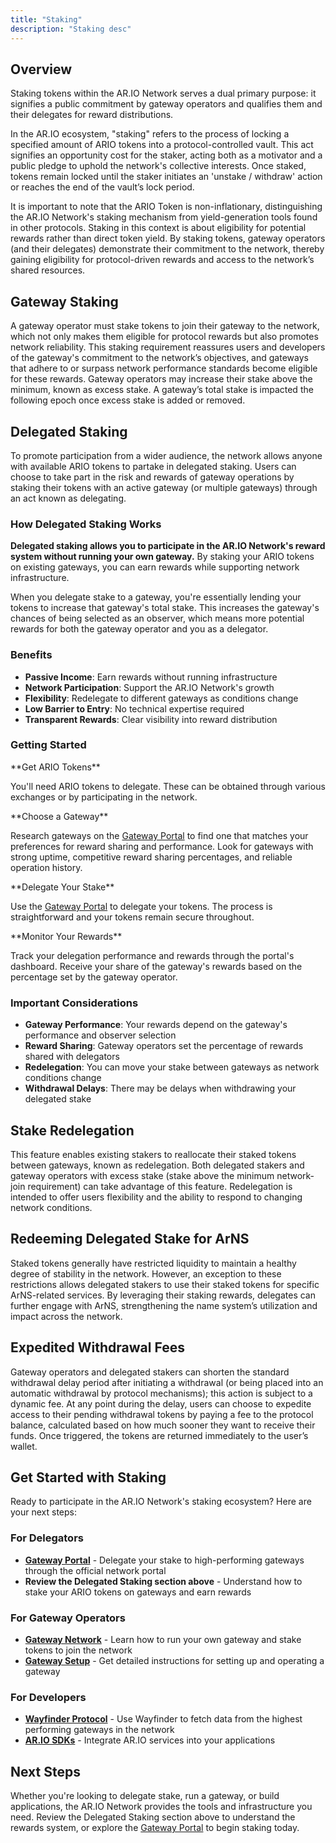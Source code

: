 ```yaml
---
title: "Staking"
description: "Staking desc"
---
```


## Overview

Staking tokens within the AR.IO Network serves a dual primary purpose: it signifies a public commitment by gateway operators and qualifies them and their delegates for reward distributions.

In the AR.IO ecosystem, "staking" refers to the process of locking a specified amount of ARIO tokens into a protocol-controlled vault. This act signifies an opportunity cost for the staker, acting both as a motivator and a public pledge to uphold the network's collective interests. Once staked, tokens remain locked until the staker initiates an 'unstake / withdraw' action or reaches the end of the vault’s lock period.

It is important to note that the ARIO Token is non-inflationary, distinguishing the AR.IO Network's staking mechanism from yield-generation tools found in other protocols. Staking in this context is about eligibility for potential rewards rather than direct token yield. By staking tokens, gateway operators (and their delegates) demonstrate their commitment to the network, thereby gaining eligibility for protocol-driven rewards and access to the network’s shared resources.

## Gateway Staking

A gateway operator must stake tokens to join their gateway to the network, which not only makes them eligible for protocol rewards but also promotes network reliability. This staking requirement reassures users and developers of the gateway's commitment to the network’s objectives, and gateways that adhere to or surpass network performance standards become eligible for these rewards. Gateway operators may increase their stake above the minimum, known as excess stake. A gateway’s total stake is impacted the following epoch once excess stake is added or removed.

## Delegated Staking

To promote participation from a wider audience, the network allows anyone with available ARIO tokens to partake in delegated staking. Users can choose to take part in the risk and rewards of gateway operations by staking their tokens with an active gateway (or multiple gateways) through an act known as delegating.

### How Delegated Staking Works

**Delegated staking allows you to participate in the AR.IO Network's reward system without running your own gateway.** By staking your ARIO tokens on existing gateways, you can earn rewards while supporting network infrastructure.

When you delegate stake to a gateway, you're essentially lending your tokens to increase that gateway's total stake. This increases the gateway's chances of being selected as an observer, which means more potential rewards for both the gateway operator and you as a delegator.

### Benefits

- **Passive Income**: Earn rewards without running infrastructure
- **Network Participation**: Support the AR.IO Network's growth
- **Flexibility**: Redelegate to different gateways as conditions change
- **Low Barrier to Entry**: No technical expertise required
- **Transparent Rewards**: Clear visibility into reward distribution

### Getting Started

<Steps>
<Step>
**Get ARIO Tokens**

You'll need ARIO tokens to delegate. These can be obtained through various exchanges or by participating in the network.

</Step>

<Step>
**Choose a Gateway**

Research gateways on the [Gateway Portal](https://gateways.arweave.net/#/staking) to find one that matches your preferences for reward sharing and performance. Look for gateways with strong uptime, competitive reward sharing percentages, and reliable operation history.

</Step>

<Step>
**Delegate Your Stake**

Use the [Gateway Portal](https://gateways.arweave.net/#/staking) to delegate your tokens. The process is straightforward and your tokens remain secure throughout.

</Step>

<Step>
**Monitor Your Rewards**

Track your delegation performance and rewards through the portal's dashboard. Receive your share of the gateway's rewards based on the percentage set by the gateway operator.

</Step>
</Steps>

### Important Considerations

- **Gateway Performance**: Your rewards depend on the gateway's performance and observer selection
- **Reward Sharing**: Gateway operators set the percentage of rewards shared with delegators
- **Redelegation**: You can move your stake between gateways as network conditions change
- **Withdrawal Delays**: There may be delays when withdrawing your delegated stake

## Stake Redelegation

This feature enables existing stakers to reallocate their staked tokens between gateways, known as redelegation. Both delegated stakers and gateway operators with excess stake (stake above the minimum network-join requirement) can take advantage of this feature. Redelegation is intended to offer users flexibility and the ability to respond to changing network conditions.

## Redeeming Delegated Stake for ArNS

Staked tokens generally have restricted liquidity to maintain a healthy degree of stability in the network. However, an exception to these restrictions allows delegated stakers to use their staked tokens for specific ArNS-related services. By leveraging their staking rewards, delegates can further engage with ArNS, strengthening the name system’s utilization and impact across the network.

## Expedited Withdrawal Fees

Gateway operators and delegated stakers can shorten the standard withdrawal delay period after initiating a withdrawal (or being placed into an automatic withdrawal by protocol mechanisms); this action is subject to a dynamic fee. At any point during the delay, users can choose to expedite access to their pending withdrawal tokens by paying a fee to the protocol balance, calculated based on how much sooner they want to receive their funds. Once triggered, the tokens are returned immediately to the user’s wallet.

## Get Started with Staking

Ready to participate in the AR.IO Network's staking ecosystem? Here are your next steps:

### For Delegators

- **[Gateway Portal](https://gateways.arweave.net/#/staking)** - Delegate your stake to high-performing gateways through the official network portal
- **Review the Delegated Staking section above** - Understand how to stake your ARIO tokens on gateways and earn rewards

### For Gateway Operators

- **[Gateway Network](/learn/gateways/gateway-network)** - Learn how to run your own gateway and stake tokens to join the network
- **[Gateway Setup](/learn/gateways/setup-and-operation)** - Get detailed instructions for setting up and operating a gateway

### For Developers

- **[Wayfinder Protocol](/learn/wayfinder)** - Use Wayfinder to fetch data from the highest performing gateways in the network
- **[AR.IO SDKs](/sdks)** - Integrate AR.IO services into your applications

## Next Steps

Whether you're looking to delegate stake, run a gateway, or build applications, the AR.IO Network provides the tools and infrastructure you need. Review the Delegated Staking section above to understand the rewards system, or explore the [Gateway Portal](https://gateways.arweave.net/#/staking) to begin staking today.
